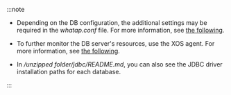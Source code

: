 :::note

- Depending on the DB configuration, the additional settings may be required in the *whatap.conf* file. For more information, see [the following](agent-dbx-settings).

- To further monitor the DB server's resources, use the XOS agent. For more information, see [the following](agent-xos-settings).

<Xclude product='redis'>

- In _/unzipped folder/jdbc/README.md_, you can also see the JDBC driver installation paths for each database.

</Xclude>

:::
